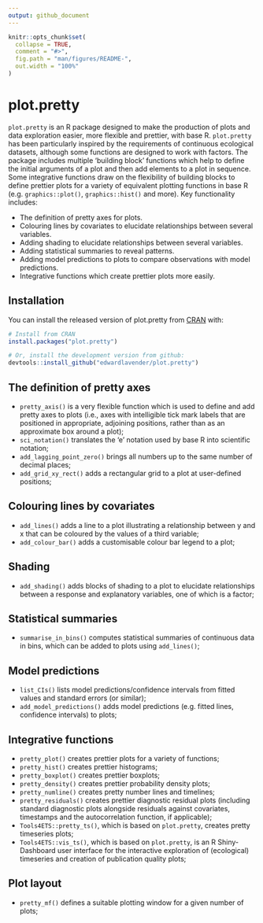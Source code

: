 ```yaml
---
output: github_document
---
```


```r
knitr::opts_chunk$set(
  collapse = TRUE,
  comment = "#>",
  fig.path = "man/figures/README-",
  out.width = "100%"
)
```

# plot.pretty

<!-- badges: start -->
<!-- badges: end -->

`plot.pretty` is an R package designed to make the production of plots and data exploration easier, more flexible and prettier, with base R. `plot.pretty` has been particularly inspired by the requirements of continuous ecological datasets, although some functions are designed to work with factors. The package includes multiple 'building block' functions which help to define the initial arguments of a plot and then add elements to a plot in sequence. Some integrative functions draw on the flexibility of building blocks to define prettier plots for a variety of equivalent plotting functions in base R (e.g. `graphics::plot()`, `graphics::hist()` and more). Key functionality includes: 

  * The definition of pretty axes for plots. 
  * Colouring lines by covariates to elucidate relationships between several variables. 
  * Adding shading to elucidate relationships between several variables. 
  * Adding statistical summaries to reveal patterns. 
  * Adding model predictions to plots to compare observations with model predictions. 
  * Integrative functions which create prettier plots more easily. 

## Installation

You can install the released version of plot.pretty from [CRAN](https://CRAN.R-project.org) with:

``` r
# Install from CRAN 
install.packages("plot.pretty")

# Or, install the development version from github:
devtools::install_github("edwardlavender/plot.pretty")
```

## The definition of pretty axes

* `pretty_axis()` is a very flexible function which is used to define and add pretty axes to plots (i.e., axes with intelligible tick mark labels that are positioned in appropriate, adjoining positions, rather than as an approximate box around a plot);
* `sci_notation()` translates the 'e' notation used by base R into scientific notation;
* `add_lagging_point_zero()` brings all numbers up to the same number of decimal places;
* `add_grid_xy_rect()` adds a rectangular grid to a plot at user-defined positions;

## Colouring lines by covariates

* `add_lines()` adds a line to a plot illustrating a relationship between y and x that can be coloured by the values of a third variable;
* `add_colour_bar()` adds a customisable colour bar legend to a plot;

## Shading

* `add_shading()` adds blocks of shading to a plot to elucidate relationships between a response and explanatory variables, one of which is a factor;

## Statistical summaries

* `summarise_in_bins()` computes statistical summaries of continuous data in bins, which can be added to plots using `add_lines()`;

## Model predictions 

* `list_CIs()` lists model predictions/confidence intervals from fitted values and standard errors (or similar);
* `add_model_predictions()` adds model predictions (e.g. fitted lines, confidence intervals) to plots;

## Integrative functions 

* `pretty_plot()` creates prettier plots for a variety of functions; 
* `pretty_hist()` creates prettier histograms;
* `pretty_boxplot()` creates prettier boxplots;
* `pretty_density()` creates prettier probability density plots;
* `pretty_numline()` creates pretty number lines and timelines;
* `pretty_residuals()` creates prettier diagnostic residual plots (including standard diagnostic plots alongside residuals against covariates, timestamps and the autocorrelation function, if applicable); 
* `Tools4ETS::pretty_ts()`, which is based on `plot.pretty`, creates pretty timeseries plots;
* `Tools4ETS::vis_ts()`, which is based on `plot.pretty`, is an R Shiny-Dashboard user interface for the interactive exploration of (ecological) timeseries and creation of publication quality plots;

## Plot layout

* `pretty_mf()` defines a suitable plotting window for a given number of plots;
